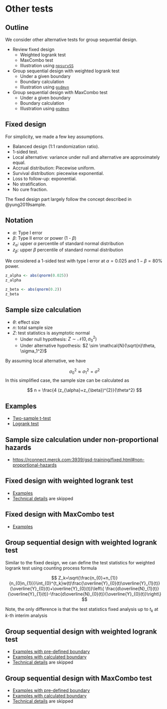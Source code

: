 # Other tests

## Outline

We consider other alternative tests for group sequential design.

- Review fixed design
  - Weighted logrank test
  - MaxCombo test
  - Illustration using [`npsurvSS`](https://cran.r-project.org/package=npsurvSS)

- Group sequential design with weighted logrank test
  - Under a given boundary
  - Boundary calculation
  - Illustration using [`gsdmvn`](https://merck.github.io/gsdmvn/)

- Group sequential design with MaxCombo test
  - Under a given boundary
  - Boundary calculation
  - Illustration using [`gsdmvn`](https://merck.github.io/gsdmvn/)

## Fixed design

For simplicity, we made a few key assumptions.

- Balanced design (1:1 randomization ratio).
- 1-sided test.
- Local alternative: variance under null and alternative are approximately equal.
- Accrual distribution: Piecewise uniform. 
- Survival distribution: piecewise exponential.
- Loss to follow-up: exponential.
- No stratification.
- No cure fraction.

The fixed design part largely follow the concept described in @yung2019sample.

## Notation

- $\alpha$: Type I error
- $\beta$: Type II error or power (1 - $\beta$)
- $z_\alpha$: upper $\alpha$ percentile of standard normal distribution
- $z_\beta$: upper $\beta$ percentile of standard normal distribution

We considered a 1-sided test with type I error at $\alpha=0.025$ and $1-\beta=80\%$ power.

```r
z_alpha <- abs(qnorm(0.025))
z_alpha
```

```r
z_beta <- abs(qnorm(0.2))
z_beta
```

## Sample size calculation

- $\theta$: effect size
- $n$: total sample size
- $Z$: test statistics is asymptotic normal
  - Under null hypothesis: $Z \sim \mathcal{N}(0, \sigma_0^2)$
  - Under alternative hypothesis: $Z \sim \mathcal{N}(\sqrt{n}\theta, \sigma_1^2)$

By assuming local alternative, we have

$$\sigma_0^2 \approx \sigma_1^2 = \sigma^2$$
In this simplified case, the sample size can be calculated as

$$ n = \frac{4 (z_{\alpha}+z_{\beta})^{2}}{\theta^2} $$

## Examples

- [Two-sample t-test](https://keaven.github.io/gsd-deming/fixed.html#two-sample-t-test)
- [Logrank test](https://keaven.github.io/gsd-deming/fixed.html#logrank-test)

## Sample size calculation under non-proportional hazards

- <https://rconnect.merck.com:3939/gsd-training/fixed.html#non-proportional-hazards>

## Fixed design with weighted logrank test

- [Examples](https://keaven.github.io/gsd-deming/fixed.html#weighted-logrank-test)
- [Technical details](https://keaven.github.io/gsd-deming/fixed.html#technical-details) are skipped

## Fixed design with MaxCombo test

- [Examples](https://keaven.github.io/gsd-deming/fixed.html#maxcombo-test)

 
## Group sequential design with weighted logrank test

Similar to the fixed design, we can define the test statistics for weighted logrank test using counting process formula

$$ Z_k=\sqrt{\frac{n_{0}+n_{1}}{n_{0}n_{1}}}\int_{0}^{t_k}w(t)\frac{\overline{Y}_{0}(t)\overline{Y}_{1}(t)}{\overline{Y}_{0}(t)+\overline{Y}_{0}(t)}\left\{ \frac{d\overline{N}_{1}(t)}{\overline{Y}_{1}(t)}-\frac{d\overline{N}_{0}(t)}{\overline{Y}_{0}(t)}\right\} $$

Note, the only difference is that the test statistics fixed analysis up to $t_k$ at $k$-th interim analysis

## Group sequential design with weighted logrank test

- [Examples with pre-defined boundary](https://keaven.github.io/gsd-deming/wlr.html#example-scenario)
- [Examples with calculated boundary](https://keaven.github.io/gsd-deming/wlr-boundary.html)
- [Technical details](https://keaven.github.io/gsd-deming/wlr.html#technical-details-1) are skipped

## Group sequential design with MaxCombo test

- [Examples with pre-defined boundary](https://keaven.github.io/gsd-deming/wlr.html#example-scenario)
- [Examples with calculated boundary](https://keaven.github.io/gsd-deming/maxcombo-boundary.html)
- [Technical details](https://keaven.github.io/gsd-deming/maxcombo.html#outline-of-technical-details) are skipped
